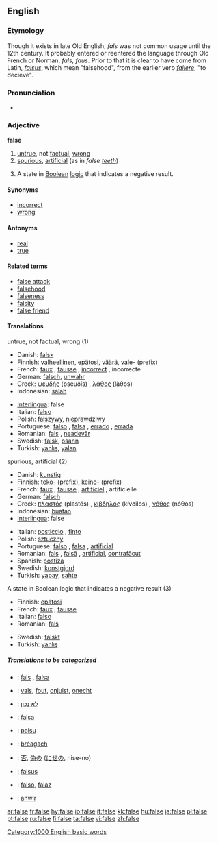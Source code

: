 ==English==

===Etymology===
Though it exists in late Old English, ''fals'' was not common usage until the 12th century.  It probably entered or reentered the language through Old French or Norman, ''fals, faus''. Prior to that it is clear to have come from Latin, ''[[falsus]]'', which mean "falsehood", from the earlier verb ''[[fallere]]'', "to decieve".

===Pronunciation===
*{{audio|en-us-false.ogg|Audio (US)}}

===Adjective===
'''false'''

# [[untrue]], not [[factual]], [[wrong]]
# [[spurious]], [[artificial]] (as in ''false [[tooth|teeth]]'')
# {{logic}} A state in [[Boolean]] [[logic]] that indicates a negative result.

====Synonyms====
*[[incorrect]]
*[[wrong]]

====Antonyms====
*[[real]]
*[[true]]

====Related terms====
*[[false attack]]
*[[falsehood]]
*[[falseness]]
*[[falsity]]
*[[false friend]]

====Translations====
;untrue, not factual, wrong (1)
{{top}}
*Danish: [[falsk]]
*Finnish: [[valheellinen]], [[epätosi]], [[väärä]], [[vale-]] (prefix)
*French: [[faux]] {{m}}, [[fausse]] {{f}}, [[incorrect]] {{m}}, incorrecte {{f}}
*German: [[falsch]], [[unwahr]]
*Greek: [[ψευδής]] (pseuðís) {{m}}, [[λάθος]] (làθos) {{n}}
*Indonesian: [[salah]]
{{mid}}
*[[Interlingua]]: false
*Italian: [[falso]] {{m}}
*Polish: [[fałszywy]], [[nieprawdziwy]]
*Portuguese: [[falso]] {{m}}, [[falsa]] {{f}}, [[errado]] {{m}}, [[errada]] {{f}}
*Romanian: [[fals]] {{n}}, [[neadevăr]] {{n}}
*Swedish: [[falsk]], [[osann]]
*Turkish: [[yanlış]], [[yalan]]
{{bottom}}

;spurious, artificial (2)
{{top}}
*Danish: [[kunstig]]
*Finnish: [[teko-]] (prefix), [[keino-]] (prefix)
*French: [[faux]] {{m}}, [[fausse]] {{f}}, [[artificiel]] {{m}}, artificielle {{f}}
*German: [[falsch]]
*Greek: [[πλαστός]] (plastós) {{m}}, [[κίβδηλος]] (kívðilos) {{m}}, [[νόθος]] (nóθos) {{m}}
*Indonesian: [[buat|buatan]]
*[[Interlingua]]: false
{{mid}}
*Italian: [[posticcio]] {{m}}, [[finto]] {{m}}
*Polish: [[sztuczny]]
*Portuguese: [[falso]] {{m}}, [[falsa]] {{f}}, [[artificial]]
*Romanian: [[fals]] {{m}}, [[falsă]] {{f}}, [[artificial]], [[contrafăcut]]
*Spanish: [[postiza]]
*Swedish: [[konstgjord]]
*Turkish: [[yapay]], [[sahte]]
{{bottom}}

;A state in Boolean logic that indicates a negative result (3)
{{top}}
*Finnish: [[epätosi]]
*French: [[faux]] {{m}}, [[fausse]] {{f}}
*Italian: [[falso]] {{m}}
*Romanian: [[fals]] {{n}}
{{mid}}
*Swedish: [[falskt]]
*Turkish: [[yanlış]]
{{bottom}}

=====Translations to be categorized=====
{{checktrans}}
{{top}}
*{{ttbc|Catalan}}: [[fals]] {{m}}, [[falsa]] {{f}}
*{{ttbc|Dutch}}: [[vals]], [[fout]], [[onjuist]], [[onecht]]
*{{ttbc|Hebrew}}: [[לא נכון]]
*{{ttbc|Ido}}: [[falsa]]
*{{ttbc|Indonesian}}: [[palsu]]
*{{ttbc|Irish}}: [[bréagach]]
{{mid}}
*{{ttbc|Japanese}}: [[否]], [[偽]]の ([[にせ]]の, nise-no)
*{{ttbc|Latin}}: [[falsus]]
*{{ttbc|Spanish}}: [[falso]], [[falaz]]
*{{ttbc|Welsh}}: [[anwir]]
{{bottom}}

[[Category:1000 English basic words]]

[[ar:false]]
[[fr:false]]
[[hy:false]]
[[io:false]]
[[it:false]]
[[kk:false]]
[[hu:false]]
[[ja:false]]
[[pl:false]]
[[pt:false]]
[[ru:false]]
[[fi:false]]
[[ta:false]]
[[vi:false]]
[[zh:false]]